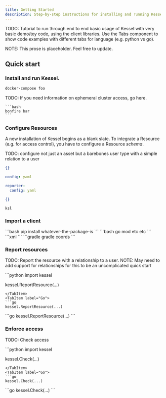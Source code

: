 ```yaml
---
title: Getting Started
description: Step-by-step instructions for installing and running Kessel with your first managed and access controlled resource.
---
```



TODO: Tutorial to run through end to end basic usage of Kessel with very basic demo/toy code, using the client libraries.
Use the Tabs component to show code examples with different tabs for language (e.g. python vs go).

NOTE: This prose is placeholder. Feel free to update.

## Quick start

### Install and run Kessel.

<Tabs>
  <TabItem label="Docker compose">
  
  ```bash
  docker-compose foo
  ```
  
  </TabItem>
  
  <TabItem label="bonfire">
    <Aside title="Red Hatter?">
    TODO: If you need information on ephemeral cluster access, go here.
    </Aside>

    ```bash
    bonfire bar
    ```
  </TabItem>
</Tabs>

### Configure Resources

A new installation of Kessel begins as a blank slate. To integrate a Resource (e.g. for access control), you have to configure a Resource _schema_.

TODO: configure not just an asset but a barebones user type with a simple relation to a user

```json title="path/to/common_representation.json"
{}
```

```yaml title="path/to/config.yaml"
config: yaml
```

```yaml title="path/to/reporter/config.yaml"
reporter:
  config: yaml
```

```json title="path/to/reporter/representation.json"
{}
```

```ksl title="path/to/resource_relationships_schema.ksl"
ksl
```

### Import a client

<Tabs syncKey="language">
  <TabItem label="Python">
  ```bash
  pip install whatever-the-package-is
  ```
  </TabItem>
  <TabItem label="Go">
  ```bash
  go mod etc etc
  ```
  </TabItem>
  <TabItem label="Java (Maven)">
  ```xml
  <maven coords></maven coords>
  ```
  </TabItem>
  <TabItem label="Java (Gradle)">
  ```gradle
  gradle coords
  ```
  </TabItem>
</Tabs>

### Report resources

TODO: Report the resource with a relationship to a user.
NOTE: May need to add support for relationships for this to be an uncomplicated quick start

<Tabs syncKey="language">
  <TabItem label="Python">
  ```python
  import kessel

  kessel.ReportResource(...)
  ```
  </TabItem>
  <TabItem label="Go">
  ```go
  kessel.ReportResource(...)
  ```
  </TabItem>
  <TabItem label="Java">
  ```go
  kessel.ReportResource(...)
  ```
  </TabItem>
</Tabs>

### Enforce access

TODO: Check access

<Tabs syncKey="language">
  <TabItem label="Python">
  ```python
  import kessel

  kessel.Check(...)
  ```
  </TabItem>
  <TabItem label="Go">
  ```go
  kessel.Check(...)
  ```
  </TabItem>
  <TabItem label="Java">
  ```go
  kessel.Check(...)
  ```
  </TabItem>
</Tabs>

